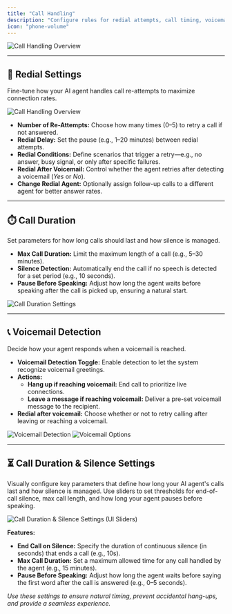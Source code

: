 ```yaml
---
title: "Call Handling"
description: "Configure rules for redial attempts, call timing, voicemail scenarios, and call transfers."
icon: "phone-volume"
---
```


<img
  src="/images/ai/AI-agent/edit/call-handling/overview.png"
  alt="Call Handling Overview"
  className="rounded-lg border shadow-sm"
/>

---

## 🔄 Redial Settings

Fine-tune how your AI agent handles call re-attempts to maximize connection rates.

<img
  src="/images/ai/AI-agent/edit/call-handling/voice-settings.png"
  alt="Call Handling Overview"
  className="rounded-lg border shadow-sm"
/>

- **Number of Re-Attempts:** Choose how many times (0–5) to retry a call if not answered.
- **Redial Delay:** Set the pause (e.g., 1–20 minutes) between redial attempts.
- **Redial Conditions:** Define scenarios that trigger a retry—e.g., no answer, busy signal, or only after specific failures.
- **Redial After Voicemail:** Control whether the agent retries after detecting a voicemail (*Yes* or *No*).
- **Change Redial Agent:** Optionally assign follow-up calls to a different agent for better answer rates.

---

## ⏱️ Call Duration

Set parameters for how long calls should last and how silence is managed.

- **Max Call Duration:** Limit the maximum length of a call (e.g., 5–30 minutes).
- **Silence Detection:** Automatically end the call if no speech is detected for a set period (e.g., 10 seconds).
- **Pause Before Speaking:** Adjust how long the agent waits before speaking after the call is picked up, ensuring a natural start.

<img
  src="/images/ai/AI-agent/edit/call-handling/call-duration.png"
  alt="Call Duration Settings"
  className="rounded-lg border shadow-sm"
/>

---

## 📞 Voicemail Detection

Decide how your agent responds when a voicemail is reached.

- **Voicemail Detection Toggle:** Enable detection to let the system recognize voicemail greetings.
- **Actions:**
  - **Hang up if reaching voicemail:** End call to prioritize live connections.
  - **Leave a message if reaching voicemail:** Deliver a pre-set voicemail message to the recipient.
- **Redial after voicemail:** Choose whether or not to retry calling after leaving or reaching a voicemail.

<img
  src="/images/ai/AI-agent/edit/call-handling/voice-detection.png"
  alt="Voicemail Detection"
  className="rounded-lg border shadow-sm"
/>
<img
  src="/images/ai/AI-agent/edit/call-handling/voice-toggle.png"
  alt="Voicemail Options"
  className="rounded-lg border shadow-sm"
/>

---
## ⏳ Call Duration & Silence Settings

Visually configure key parameters that define how long your AI agent's calls last and how silence is managed. Use sliders to set thresholds for end-of-call silence, max call length, and how long your agent pauses before speaking.

<img
  src="/images/ai/AI-agent/edit/call-handling/call-duration.png"
  alt="Call Duration & Silence Settings (UI Sliders)"
  className="rounded-lg border shadow-sm"
/>

**Features:**
- **End Call on Silence:** Specify the duration of continuous silence (in seconds) that ends a call (e.g., 10s).
- **Max Call Duration:** Set a maximum allowed time for any call handled by the agent (e.g., 15 minutes).
- **Pause Before Speaking:** Adjust how long the agent waits before saying the first word after the call is answered (e.g., 0–5 seconds).
  
_Use these settings to ensure natural timing, prevent accidental hang-ups, and provide a seamless experience._
